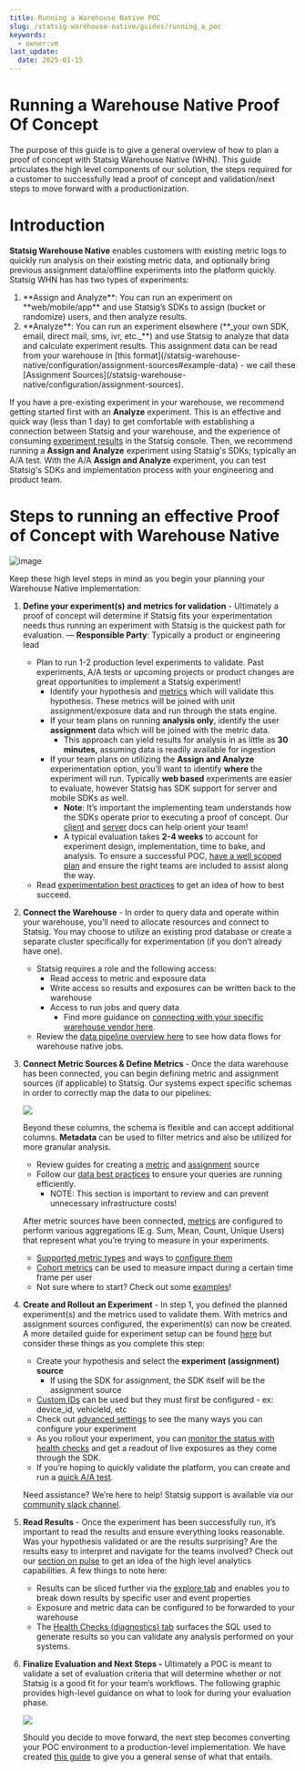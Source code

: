 ```yaml
---
title: Running a Warehouse Native POC
slug: /statsig-warehouse-native/guides/running_a_poc
keywords:
  - owner:vm
last_update:
  date: 2025-01-15
---
```


# Running a Warehouse Native Proof Of Concept

The purpose of this guide is to give a general overview of how to plan a proof of concept with Statsig Warehouse Native (WHN). This guide articulates the high level components of our solution, the steps required for a customer to successfully lead a proof of concept and validation/next steps to move forward with a productionization.

# Introduction

**Statsig Warehouse Native** enables customers with existing metric logs to quickly run analysis on their existing metric data, and optionally bring previous assignment data/offline experiments into the platform quickly. Statsig WHN has has two types of experiments:

<ol>
<li>**Assign and Analyze**: You can run an experiment on **web/mobile/app** and use Statsig’s SDKs to assign (bucket or randomize) users, and then analyze results.</li>
<li>**Analyze**: You can run an experiment elsewhere (**_your own SDK, email, direct mail, sms, ivr, etc._**) and use Statsig to analyze that data and calculate experiment results. This assignment data can be read from your warehouse in [this format](/statsig-warehouse-native/configuration/assignment-sources#example-data) - we call these [Assignment Sources](/statsig-warehouse-native/configuration/assignment-sources).</li>
</ol>

If you have a pre-existing experiment in your warehouse, we recommend getting started first with an **Analyze** experiment. This is an effective and quick way (less than 1 day) to get comfortable with establishing a connection between Statsig and your warehouse, and the experience of consuming [experiment results](/pulse/read-pulse) in the Statsig console. Then, we recommend running a **Assign and Analyze** experiment using Statsig's SDKs; typically an A/A test. With the A/A **Assign and Analyze** experiment, you can test Statsig's SDKs and implementation process with your engineering and product team.

# Steps to running an effective Proof of Concept with Warehouse Native

![image](https://github.com/statsig-io/docs/assets/31516123/723b6c60-7151-4716-8970-0e52c391991d)

Keep these high level steps in mind as you begin your planning your Warehouse Native implementation:

1. **Define your experiment(s) and metrics for validation** - Ultimately a proof of concept will determine if Statsig fits your experimentation needs thus running an experiment with Statsig is the quickest path for evaluation. — **Responsible Party**: Typically a product or engineering lead

   - Plan to run 1-2 production level experiments to validate. Past experiments, A/A tests or upcoming projects or product changes are great opportunities to implement a Statsig experiment!
     - Identify your hypothesis and [metrics](/statsig-warehouse-native/guides/metrics) which will validate this hypothesis. These metrics will be joined with unit assignment/exposure data and run through the stats engine.
     - If your team plans on running **analysis only**, identify the user **assignment** data which will be joined with the metric data.
       - This approach can yield results for analysis in as little as **30 minutes,** assuming data is readily available for ingestion
     - If your team plans on utilizing the **Assign and Analyze** experimentation option, you’ll want to identify **where** the experiment will run. Typically **web based** experiments are easier to evaluate, however Statsig has SDK support for server and mobile SDKs as well.
       - **Note**: It’s important the implementing team understands how the SDKs operate prior to executing a proof of concept. Our [client](/client/introduction) and [server](/server/introduction) docs can help orient your team!
       - A typical evaluation takes **2-4 weeks** to account for experiment design, implementation, time to bake, and analysis. To ensure a successful POC, [have a well scoped plan](/guides/running-a-poc#2-phase-0-scope--prepare-your-poc) and ensure the right teams are included to assist along the way.
   - Read [experimentation best practices](https://statsig.com/blog/product-experimentation-best-practices) to get an idea of how to best succeed.

1. **Connect the Warehouse** - In order to query data and operate within your warehouse, you’ll need to allocate resources and connect to Statsig. You may choose to utilize an existing prod database or create a separate cluster specifically for experimentation (if you don’t already have one).
   - Statsig requires a role and the following access:
     - Read access to metric and exposure data
     - Write access so results and exposures can be written back to the warehouse
     - Access to run jobs and query data
       - Find more guidance on [connecting with your specific warehouse vendor here](/statsig-warehouse-native/guides/connect).
   - Review the [data pipeline overview here](/statsig-warehouse-native/pipeline-overview) to see how data flows for warehouse native jobs.
1. **Connect Metric Sources & Define Metrics** - Once the data warehouse has been connected, you can begin defining metric and assignment sources (if applicable) to Statsig. Our systems expect specific schemas in order to correctly map the data to our pipelines:

   ![](https://gist.github.com/assets/125311112/4fa8c5e2-c19f-4ef6-be70-f31b61170e7c)

   Beyond these columns, the schema is flexible and can accept additional columns. **Metadata** can be used to filter metrics and also be utilized for more granular analysis.

   - Review guides for creating a [metric](/statsig-warehouse-native/configuration/metric-sources) and [assignment](/statsig-warehouse-native/configuration/assignment-sources) source
   - Follow our [data best practices](/statsig-warehouse-native/guides/best-practices) to ensure your queries are running efficiently.
     - NOTE: This section is important to review and can prevent unnecessary infrastructure costs!

   After metric sources have been connected, [metrics](/statsig-warehouse-native/guides/metrics#configuring-your-metric) are configured to perform various aggregations (E.g. Sum, Mean, Count, Unique Users) that represent what you’re trying to measure in your experiments.

   - [Supported metric types](/statsig-warehouse-native/guides/metrics#supported-metric-types) and ways to [configure them](/statsig-warehouse-native/guides/metrics#configuring-your-metric)
   - [Cohort metrics](/statsig-warehouse-native/features/cohort-metrics) can be used to measure impact during a certain time frame per user
   - Not sure where to start? Check out some [examples](/statsig-warehouse-native/guides/metrics#example-metrics)!

1. **Create and Rollout an Experiment** - In step 1, you defined the planned experiment(s) and the metrics used to validate them. With metrics and assignment sources configured, the experiment(s) can now be created. A more detailed guide for experiment setup can be found [here](/statsig-warehouse-native/guides/experiments) but consider these things as you complete this step:

   - Create your hypothesis and select the **experiment (assignment) source**
     - If using the SDK for assignment, the SDK itself will be the assignment source
   - [Custom IDs](/guides/experiment-on-custom-id-types) can be used but they must first be configured - ex: device_id, vehicleId, etc
   - Check out [advanced settings](/statsig-warehouse-native/features/configure-an-experiment#advanced-settings) to see the many ways you can configure your experiment
   - As you rollout your experiment, you can [monitor the status with health checks](/statsig-warehouse-native/features/monitor-an-experiment) and get a readout of live exposures as they come through the SDK.
   - If you’re hoping to quickly validate the platform, you can create and run a [quick A/A test](/statsig-warehouse-native/guides/AATest).

   Need assistance? We’re here to help! Statsig support is available via our [community slack channel](https://statsig.com/slack).

1. **Read Results** - Once the experiment has been successfully run, it’s important to read the results and ensure everything looks reasonable. Was your hypothesis validated or are the results surprising? Are the results easy to interpret and navigate for the teams involved? Check out our [section on pulse](/statsig-warehouse-native/guides/pulse) to get an idea of the high level analytics capabilities. A few things to note here:
   - Results can be sliced further via the [explore tab](/statsig-warehouse-native/guides/pulse#explore) and enables you to break down results by specific user and event properties
   - Exposure and metric data can be configured to be forwarded to your warehouse
   - The [Health Checks (diagnostics) tab](/statsig-warehouse-native/guides/pulse#health-checks) surfaces the SQL used to generate results so you can validate any analysis performed on your systems.
1. **Finalize Evaluation and Next Steps -** Ultimately a POC is meant to validate a set of evaluation criteria that will determine whether or not Statsig is a good fit for your team’s workflows. The following graphic provides high-level guidance on what to look for during your evaluation phase.

   ![](https://gist.github.com/assets/125311112/c5f86db5-6bf9-4a5e-9709-ede36384b3ca)

   Should you decide to move forward, the next step becomes converting your POC environment to a production-level implementation. We have created [this guide](/guides/production) to give you a general sense of what that entails.
